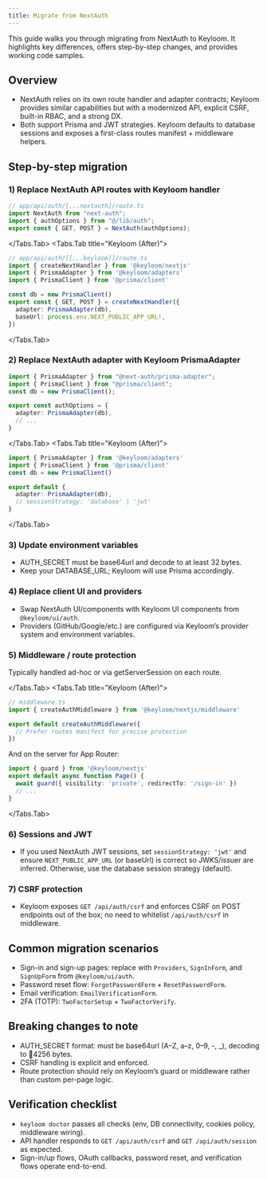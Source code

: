 ```yaml
---
title: Migrate from NextAuth
---
```


This guide walks you through migrating from NextAuth to Keyloom. It highlights key differences, offers step-by-step changes, and provides working code samples.

## Overview

- NextAuth relies on its own route handler and adapter contracts; Keyloom provides similar capabilities but with a modernized API, explicit CSRF, built-in RBAC, and a strong DX.
- Both support Prisma and JWT strategies. Keyloom defaults to database sessions and exposes a first-class routes manifest + middleware helpers.

## Step-by-step migration

<Steps>

### 1) Replace NextAuth API routes with Keyloom handler

<Tabs>
<Tabs.Tab title="NextAuth (Before)">

```ts
// app/api/auth/[...nextauth]/route.ts
import NextAuth from "next-auth";
import { authOptions } from "@/lib/auth";
export const { GET, POST } = NextAuth(authOptions);
```

</Tabs.Tab>
<Tabs.Tab title="Keyloom (After)">

```ts
// app/api/auth/[[...keyloom]]/route.ts
import { createNextHandler } from '@keyloom/nextjs'
import { PrismaAdapter } from '@keyloom/adapters'
import { PrismaClient } from '@prisma/client'

const db = new PrismaClient()
export const { GET, POST } = createNextHandler({
  adapter: PrismaAdapter(db),
  baseUrl: process.env.NEXT_PUBLIC_APP_URL!,
})
```

</Tabs.Tab>
</Tabs>

### 2) Replace NextAuth adapter with Keyloom PrismaAdapter

<Tabs>
<Tabs.Tab title="NextAuth (Before)">

```ts
import { PrismaAdapter } from "@next-auth/prisma-adapter";
import { PrismaClient } from "@prisma/client";
const db = new PrismaClient();

export const authOptions = {
  adapter: PrismaAdapter(db),
  // ...
}
```

</Tabs.Tab>
<Tabs.Tab title="Keyloom (After)">

```ts
import { PrismaAdapter } from '@keyloom/adapters'
import { PrismaClient } from '@prisma/client'
const db = new PrismaClient()

export default {
  adapter: PrismaAdapter(db),
  // sessionStrategy: 'database' | 'jwt'
}
```

</Tabs.Tab>
</Tabs>

### 3) Update environment variables

- AUTH_SECRET must be base64url and decode to at least 32 bytes.
- Keep your DATABASE_URL; Keyloom will use Prisma accordingly.

### 4) Replace client UI and providers

- Swap NextAuth UI/components with Keyloom UI components from `@keyloom/ui/auth`.
- Providers (GitHub/Google/etc.) are configured via Keyloom’s provider system and environment variables.

### 5) Middleware / route protection

<Tabs>
<Tabs.Tab title="NextAuth (Before)">

Typically handled ad-hoc or via getServerSession on each route.

</Tabs.Tab>
<Tabs.Tab title="Keyloom (After)">

```ts
// middleware.ts
import { createAuthMiddleware } from '@keyloom/nextjs/middleware'

export default createAuthMiddleware({
  // Prefer routes manifest for precise protection
})
```

And on the server for App Router:

```ts
import { guard } from '@keyloom/nextjs'
export default async function Page() {
  await guard({ visibility: 'private', redirectTo: '/sign-in' })
  // ...
}
```

</Tabs.Tab>
</Tabs>

### 6) Sessions and JWT

- If you used NextAuth JWT sessions, set `sessionStrategy: 'jwt'` and ensure `NEXT_PUBLIC_APP_URL` (or baseUrl) is correct so JWKS/issuer are inferred. Otherwise, use the database session strategy (default).

### 7) CSRF protection

- Keyloom exposes `GET /api/auth/csrf` and enforces CSRF on POST endpoints out of the box; no need to whitelist `/api/auth/csrf` in middleware.

</Steps>

## Common migration scenarios

- Sign-in and sign-up pages: replace with `Providers`, `SignInForm`, and `SignUpForm` from `@keyloom/ui/auth`.
- Password reset flow: `ForgotPasswordForm` + `ResetPasswordForm`.
- Email verification: `EmailVerificationForm`.
- 2FA (TOTP): `TwoFactorSetup` + `TwoFactorVerify`.

## Breaking changes to note

- AUTH_SECRET format: must be base64url (A–Z, a–z, 0–9, -, _), decoding to 4256 bytes.
- CSRF handling is explicit and enforced.
- Route protection should rely on Keyloom’s guard or middleware rather than custom per-page logic.

## Verification checklist

- `keyloom doctor` passes all checks (env, DB connectivity, cookies policy, middleware wiring).
- API handler responds to `GET /api/auth/csrf` and `GET /api/auth/session` as expected.
- Sign-in/up flows, OAuth callbacks, password reset, and verification flows operate end-to-end.

